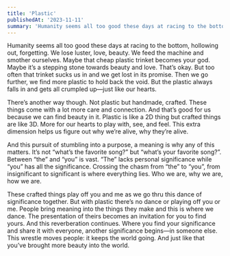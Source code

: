 ```yaml
---
title: 'Plastic'
publishedAt: '2023-11-11'
summary: 'Humanity seems all too good these days at racing to the bottom, hollowing out, forgetting. We lose luster, love, beauty.'
---
```


Humanity seems all too good these days at racing to the bottom, hollowing out, forgetting. We lose luster, love, beauty. We feed the machine and smother ourselves. Maybe that cheap plastic trinket becomes your god. Maybe it’s a stepping stone towards beauty and love. That’s okay. But too often that trinket sucks us in and we get lost in its promise. Then we go further, we find more plastic to hold back the void. But the plastic always falls in and gets all crumpled up—just like our hearts.

There’s another way though. Not plastic but handmade, crafted. These things come with a lot more care and connection. And that’s good for us because we can find beauty in it. Plastic is like a 2D thing but crafted things are like 3D. More for our hearts to play with, see, and feel. This extra dimension helps us figure out why we’re alive, why they’re alive. 

And this pursuit of stumbling into a purpose, a meaning is why any of this matters. It’s not “what’s the favorite song?” but “what’s your favorite song?”. Between “the” and “you” is vast. “The” lacks personal significance while “you” has all the significance. Crossing the chasm from “the” to “you”, from insignificant to significant is where everything lies. Who we are, why we are, how we are.

These crafted things play off you and me as we go thru this dance of significance together. But with plastic there’s no dance or playing off you or me. People bring meaning into the things they make and this is where we dance. The presentation of theirs becomes an invitation for you to find yours. And this reverberation continues. Where you find your significance and share it with everyone, another significance begins—in someone else. This wrestle moves people: it keeps the world going. And just like that you’ve brought more beauty into the world.